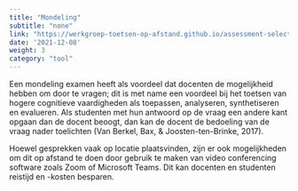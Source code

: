 ```yaml
---
title: "Mondeling"
subtitle: "none"
link: "https://werkgroep-toetsen-op-afstand.github.io/assessment-selection-tool/methods/oral_exam/"
date: '2021-12-08'
weight: 3
category: "tool"
---
```


Een mondeling examen heeft als voordeel dat docenten de mogelijkheid hebben om door te vragen; dit is met name een voordeel bij het toetsen van hogere cognitieve vaardigheden als toepassen, analyseren, synthetiseren en evalueren. Als studenten met hun antwoord op de vraag een andere kant opgaan dan de docent beoogt, dan kan de docent de bedoeling van de vraag nader toelichten (Van Berkel, Bax, & Joosten-ten-Brinke, 2017).  

Hoewel gesprekken vaak op locatie plaatsvinden, zijn er ook mogelijkheden om dit op afstand te doen door gebruik te maken van video conferencing software zoals Zoom of Microsoft Teams. Dit kan docenten en studenten reistijd en -kosten besparen. 